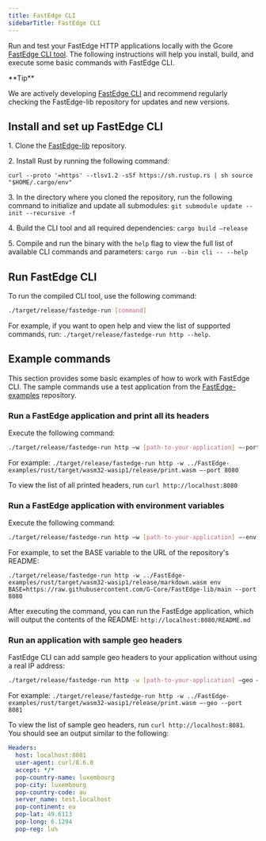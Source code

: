 ---
title: FastEdge CLI
sidebarTitle: FastEdge CLI
---

Run and test your FastEdge HTTP applications locally with the Gcore [FastEdge CLI tool](https://github.com/G-Core/FastEdge-lib). The following instructions will help you install, build, and execute some basic commands with FastEdge CLI. 

<Tip>
**Tip**

We are actively developing [FastEdge CLI](https://github.com/G-Core/FastEdge-lib) and recommend regularly checking the FastEdge-lib repository for updates and new versions.
</Tip>

## Install and set up FastEdge CLI

1\. Clone the [FastEdge-lib](https://github.com/G-Core/FastEdge-lib) repository. 

2\. Install Rust by running the following command: 

`curl --proto '=https' --tlsv1.2 -sSf https://sh.rustup.rs | sh source "$HOME/.cargo/env"`

3\. In the directory where you cloned the repository, run the following command to initialize and update all submodules: `git submodule update --init --recursive -f`

4\. Build the CLI tool and all required dependencies: `cargo build –release`

5\. Compile and run the binary with the `help` flag to view the full list of available CLI commands and parameters: `cargo run --bin cli -- --help`

## Run FastEdge CLI

To run the compiled CLI tool, use the following command:

```sh
./target/release/fastedge-run [command]
```

For example, if you want to open help and view the list of supported commands, run: `./target/release/fastedge-run http --help`.

## Example commands

This section provides some basic examples of how to work with FastEdge CLI. The sample commands use a test application from the [FastEdge-examples](https://github.com/G-Core/FastEdge-examples) repository. 

### Run a FastEdge application and print all its headers

Execute the following command: 

```sh
./target/release/fastedge-run http –w [path-to-your-application] –-port [port number]
```

For example: `./target/release/fastedge-run http -w ../FastEdge-examples/rust/target/wasm32-wasip1/release/print.wasm –-port 8080`

To view the list of all printed headers, run `curl http://localhost:8080`

### Run a FastEdge application with environment variables

Execute the following command: 

```sh
./target/release/fastedge-run http –w [path-to-your-application] –-env [variables] --port [port number] 
```

For example, to set the BASE variable to the URL of the repository's README: 

`./target/release/fastedge-run http -w ../FastEdge-examples/rust/target/wasm32-wasip1/release/markdown.wasm env BASE=https://raw.githubusercontent.com/G-Core/FastEdge-lib/main --port 8080`

After executing the command, you can run the FastEdge application, which will output the contents of the README: `http://localhost:8080/README.md`

### Run an application with sample geo headers

FastEdge CLI can add sample geo headers to your application without using a real IP address: 

```sh
./target/release/fastedge-run http -w [path-to-your-application] –geo –port [port number] 
```

For example: `./target/release/fastedge-run http -w ../FastEdge-examples/rust/target/wasm32-wasip1/release/print.wasm –-geo --port 8081`

To view the list of sample geo headers, run `curl http://localhost:8081`. You should see an output similar to the following: 

```yaml
Headers:
  host: localhost:8081
  user-agent: curl/8.6.0
  accept: */*
  pop-country-name: luxembourg
  pop-city: luxembourg
  pop-country-code: au
  server_name: test.localhost
  pop-continent: eu
  pop-lat: 49.6113
  pop-long: 6.1294
  pop-reg: lu%
```